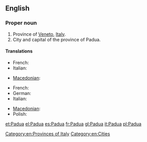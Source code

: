 ==English==
{{wikipedia}}

===Proper noun===
{{en-proper noun}}

# Province of [[Veneto]], [[Italy]].
# City and capital of the province of Padua.

====Translations====
{{trans-top|province}}
* French: {{t+|fr|Padoue}}
* Italian: {{t+|it|Padova}}
{{trans-mid}}
* [[Macedonian]]: {{t|mk|Падова|f|tr=Padóva}}
{{trans-bottom}}

{{trans-top|city}}
* French: {{t+|fr|Padoue|f}}
* German: {{t-|de|Padua|n}}
* Italian: {{t+|it|Padova|f}}
{{trans-mid}}
* [[Macedonian]]: {{t|mk|Падова|f|tr=Padóva}}
* Polish: {{t+|pl|Padwa|f}}
{{trans-bottom}}

[[Category:en:Provinces of Italy]]
[[Category:en:Cities]]

[[et:Padua]]
[[el:Padua]]
[[es:Padua]]
[[fr:Padua]]
[[gl:Padua]]
[[it:Padua]]
[[pl:Padua]]